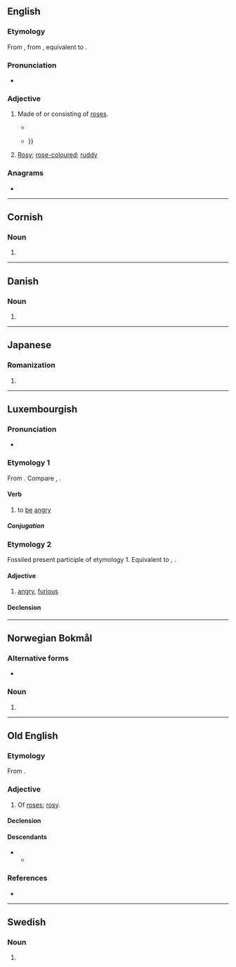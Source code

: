 {{also|Rosen}}
==English==

===Etymology===
From {{etyl|enm|en}} {{m|enm|rosen}}, from {{etyl|ang|en}} {{m|ang|rōsen||of roses; rosy}}, equivalent to {{suffix|en|rose|en|pos=adjective}}.

===Pronunciation===
* {{rhymes|əʊzən|lang=en}}

===Adjective===
{{en-adj}}

# {{lb|en|obsolete|or|archaic}} Made of or consisting of [[rose]]s.
#* {{quote-text|lang=en|year=1662|author=Alexander Petrie|title=A Compendious History of the Catholick Church|passage=In the year 1577. he confirmed the Fraternity of the Virgine Mary, and by Bull he gave Indulgences for a year unto all who would say a '''Rosen''' crown unto the Virgine, that is, if they would say five ''Paternosters'', and fifty ''Ave Maryas''.}}
#* {{quote-text|lang=en|year=2002|author=Marsha Keith Schuchard|title=Restoring the Temple of Vision|passage=Prediction, the Image whereof is a Crowne with a Rose, or a '''Rosen''' Crown, with the letter F seated or planted upon the same ... a certaine English Prince, whose name should begin with F, as for example, Frederike {{...}}}}
# {{lb|en|obsolete|or|archaic}} [[rosy|Rosy]]; [[rose-coloured]]; [[ruddy]]

{{Webster 1913}}

===Anagrams===
* {{anagrams|en|a=enors|Ensor|Neros|Norse|Roens|Rones|noser|oners|renos|senor|seron|señor|snore}}

----

==Cornish==

===Noun===
{{head|kw|singulative|g=f}}

# {{singulative of|ros||roses|lang=kw}}

----

==Danish==

===Noun===
{{head|da|noun form|g=c}}

# {{singular definite of|rose|lang=da}}

----

==Japanese==

===Romanization===
{{ja-romaji}}

# {{ja-romanization of|ろせん}}

----

==Luxembourgish==

===Pronunciation===
* {{IPA|/ˈʀoːzən/|lang=lb}}

===Etymology 1===
From {{inh|lb|gmh|rāsen}}. Compare {{cog|de|rasen}}, {{cog|nl|razen}}.

====Verb====
{{lb-verb||geroost|sinn}}

# to [[be]] [[angry]]

=====Conjugation=====
{{rfinfl|lb|verb}}

===Etymology 2===
Fossiled present participle of etymology 1. Equivalent to {{cog|de|rasend}}, {{cog|nl|razend}}.

====Adjective====
{{lb-adj}}

# [[angry]], [[furious]]

====Declension====
{{lb-decl-adj}}

----

==Norwegian Bokmål==

===Alternative forms===
* {{l|nb|rosa}}

===Noun===
{{head|nb|noun form|g=m|g2=f}}

# {{inflection of|rose||definite|m|s|lang=nb}}

----

==Old English==

===Etymology===
From {{af|ang|rōse|-en}}.

===Adjective===
{{ang-adj|head=rōsen}}

# Of [[rose]]s; [[rosy]].

====Declension====
{{ang-decl-adj|rōsen|short=1}}

====Descendants====
* {{desc|enm|rosen}}
** {{desc|en|rosen}}

===References===
* {{R:ang:BT|rósen|ref=025980}}

----

==Swedish==

===Noun===
{{head|sv|noun form}}

# {{sv-noun-form-def|ros}}